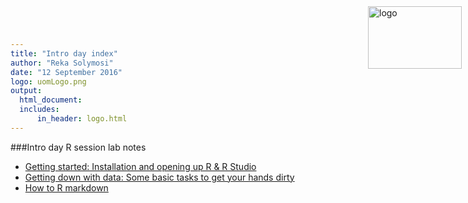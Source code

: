 ```yaml
---
title: "Intro day index"
author: "Reka Solymosi"
date: "12 September 2016"
logo: uomLogo.png
output:
  html_document:
  includes:
      in_header: logo.html
---
```

<img src="uomLogo.png" alt="logo" height="100" width="150" style="position:absolute;top:10px;right:10px;" />

###Intro day R session lab notes

- [Getting started: Installation and opening up R & R Studio](https://rawgit.com/maczokni/R-for-Criminologists/master/Intro_day.html)
- [Getting down with data: Some basic tasks to get your hands dirty](https://rawgit.com/maczokni/R-for-Criminologists/master/Intro_day_2.html)
- [How to R markdown](https://rawgit.com/maczokni/R-for-Criminologists/master/Intro_day_howToRMkd.html)